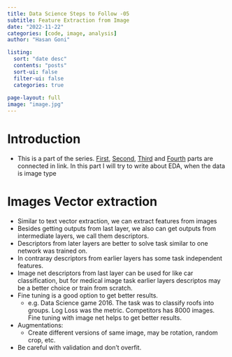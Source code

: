 ```yaml
---
title: Data Science Steps to Follow -05
subtitle: Feature Extraction from Image
date: "2022-11-22"
categories: [code, image, analysis]
author: "Hasan Goni"

listing:
  sort: "date desc"
  contents: "posts"
  sort-ui: false
  filter-ui: false
  categories: true
   
page-layout: full
image: "image.jpg"
---
```

# Introduction

* This is a part of the series. [First](https://Hasangoni.github.io/2022/11/19/Explanatory_data_analysis.html), [Second](https://Hasangoni.github.io/2022/11/19/Feature_preprocessing_and_generation.html), [Third](https://Hasangoni.github.io/2022/11/19/Exploring_anonymized_data.html) and [Fourth](https://Hasangoni.github.io/2022/11/19/Feature_extraction_from_text.html) parts are connected in link. In this part I will try to write about EDA, when the data is image type

# Images Vector extraction

* Similar to text vector extraction, we can extract features from images
* Besides getting outputs from last layer, we also can get outputs from intermediate layers, we call them descriptors.
* Descriptors from later layers are better to solve task similar to one network was trained on.
* In contraray descriptors from earlier layers has some task independent features.
* Image net descriptors from last layer can be used for like car classification, but for medical image task earlier layers descriptos may be a better choice or train from scratch.
* Fine tuning is a good option to get better results.
  * e.g. Data Science game 2016. The task was to classify roofs into groups. Log Loss was the metric. Competitors has 8000 images. Fine tuning with image net helps to get better results.
* Augmentations:
  * Create different versions of same image, may be rotation, random crop, etc.
* Be careful with validation and don't overfit.
